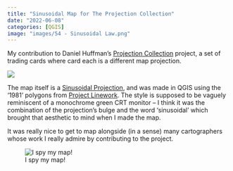 ```yaml
---
title: "Sinusoidal Map for The Projection Collection"
date: "2022-06-08"
categories: [QGIS]
image: "images/54 - Sinusoidal Law.png"
---
```


My contribution to Daniel Huffman's [Projection Collection](https://somethingaboutmaps.wordpress.com/2022/06/07/projection-cards-now-a-reality/) project, a set of trading cards where card each is a different map projection.

![](images/54%20-%20Sinusoidal%20Law.png)

The map itself is a [Sinusoidal Projection](https://en.wikipedia.org/wiki/Sinusoidal_projection), and was made in QGIS using the '1981' polygons from [Project Linework](https://www.projectlinework.org/). The style is supposed to be vaguely reminiscent of a monochrome green CRT monitor -- I think it was the combination of the projection's bulge and the word 'sinusoidal' which brought that aesthetic to mind when I made the map.

It was really nice to get to map alongside (in a sense) many cartographers whose work I really admire by contributing to the project.

![I spy my map!](images/cards.jpeg)
